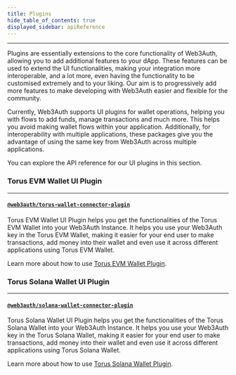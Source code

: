 ```yaml
---
title: Plugins
hide_table_of_contents: true
displayed_sidebar: apiReference
---
```


---

Plugins are essentially extensions to the core functionality of Web3Auth, allowing you to add additional features to your dApp. These features can be
used to extend the UI functionalities, making your integration more interoperable, and a lot more, even having the functionality to be customised
extremely and to your liking. Our aim is to progressively add more features to make developing with Web3Auth easier and flexible for the community.

Currently, Web3Auth supports UI plugins for wallet operations, helping you with flows to add funds, manage transactions and much more. This helps you
avoid making wallet flows within your application. Additionally, for interoperability with multiple applications, these packages give you the
advantage of using the same key from Web3Auth across multiple applications.

You can explore the API reference for our UI plugins in this section.

### Torus EVM Wallet UI Plugin

---

#### [`@web3auth/torus-wallet-connector-plugin`](./torus-wallet)

Torus EVM Wallet UI Plugin helps you get the functionalities of the Torus EVM Wallet into your Web3Auth Instance. It helps you use your Web3Auth key
in the Torus EVM Wallet, making it easier for your end user to make transactions, add money into their wallet and even use it across different
applications using Torus EVM Wallet.

Learn more about how to use [Torus EVM Wallet Plugin](./torus-wallet).

### Torus Solana Wallet UI Plugin

---

#### [`@web3auth/solana-wallet-connector-plugin`](./solana-wallet)

Torus Solana Wallet UI Plugin helps you get the functionalities of the Torus Solana Wallet into your Web3Auth Instance. It helps you use your Web3Auth
key in the Torus Solana Wallet, making it easier for your end user to make transactions, add money into their wallet and even use it across different
applications using Torus Solana Wallet.

Learn more about how to use [Torus Solana Wallet Plugin](./solana-wallet).
